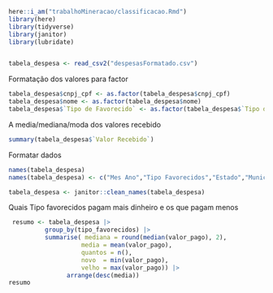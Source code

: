 ```r
here::i_am("trabalhoMineracao/classificacao.Rmd")
library(here)
library(tidyverse)
library(janitor)
library(lubridate)


tabela_despesa <- read_csv2("despesasFormatado.csv")

```

Formatação dos valores para factor
```r
tabela_despesa$cnpj_cpf <- as.factor(tabela_despesa$cnpj_cpf)
tabela_despesa$nome <- as.factor(tabela_despesa$nome)
tabela_despesa$`Tipo de Favorecido` <- as.factor(tabela_despesa$`Tipo de Favorecido`)
```

A media/mediana/moda dos valores recebido
```r
summary(tabela_despesa$`Valor Recebido`)
```
Formatar dados
```r
names(tabela_despesa)
names(tabela_despesa) <- c("Mes Ano","Tipo Favorecidos","Estado","Municipio","Valor Pago","Cpf Cnpj","Nome")

tabela_despesa <- janitor::clean_names(tabela_despesa)
```

Quais Tipo favorecidos pagam mais dinheiro e os que pagam menos
```r
 resumo <- tabela_despesa |> 
          group_by(tipo_favorecidos) |> 
          summarise( mediana = round(median(valor_pago), 2), 
                    media = mean(valor_pago), 
                    quantos = n(), 
                    novo  = min(valor_pago), 
                    velho = max(valor_pago)) |>
                arrange(desc(media))
resumo
          
```